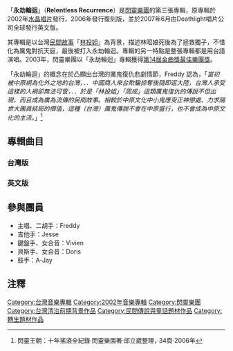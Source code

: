 {{Infobox album <!-- See Wikipedia:WikiProject_Albums -->
| name       = 永劫輪迴
| type       = [[專輯|專輯]]
| artist     = [[閃靈樂團|閃靈樂團]]
| cover      = 永劫輪迴.JPG
<!-- 未知參數 | background = orange -->
| released   = 2002年4月1日
| recorded   = 丹麥‧阿爾胡斯<br>Jan Borsing Recoding
| genre      = 金屬樂
| length     = 00:56:52
| label      = [[水晶唱片|水晶唱片]]
<!-- 未知參數 | number     = CIRD1133 -->
| producer   = 五四三音樂站
| reviews    = * [[Allmusic|Allmusic]] {{rating|3.5|5}} [http://www.allmusic.com/album/relentless-recurrence-r1074456 連結]
* Encyclopaedia Metallum (80%) [http://www.metal-archives.com/review.php?id=40957 連結]
| prev_title = [[靈魄之界|靈魄之界]]
| prev_year  = 2000
| next_title = [[賽德克巴萊_(專輯)|賽德克巴萊]]
| next_year  = 2005
}}
{{Cquote|
:公元一八五一年四月十九日  
:諸羅大宅 陳氏遭周亞詩殺害奪財
:其妻李氏昭娘遭強姦後自盡於林投樹林
:陳宅活口僅存其子一人。|引自永劫輪迴專輯內頁}}

「'''永劫輪迴'''」（'''Relentless Recurrence'''）是[[閃靈樂團|閃靈樂團]]的第三張專輯，原專輯於2002年[[水晶唱片|水晶唱片]]發行，2006年發行復刻版，並於2007年6月由Deathlight唱片公司全球發行英文版。

其專輯是以台灣[[民間故事|民間故事]]「[[林投姐|林投姐]]」為背景，描述林昭娘死後為了拯救獨子，不惜化為厲鬼對抗天庭，最後被打入永劫輪迴。專輯的另一特點是整張專輯都是用台語演唱。2003年，閃靈樂團以「永劫輪迴」專輯獲得[[第14屆金曲獎|第14屆金曲獎]][[最佳樂團獎_(金曲獎)|最佳樂團獎]]。

「永劫輪迴」的概念在於凸顯出台灣的厲鬼復仇悲劇情節，Freddy 認為，「''當初被中原視為化外之地的台灣，．．中國商人來台欺騙掠奪後隨即返大陸，台灣人承受這樣的人禍卻無法可管，．．於是「林投姐」「周成」這類厲鬼復仇的傳說不但出現，而且成為廣為流傳的民間故事。相較於中原文化中小鬼應受正神懲處、力求陽世大團員結局的價值，這種（台灣）厲鬼傳說不會在中原盛行，也不會成為中原文化的主流。''」<ref>閃靈王朝：十年搖滾全紀錄‧閃靈樂園著‧邱立崴整理，‧34頁‧2006年</ref>

==專輯曲目==
===台灣版===
{{Tracklist
| collapsed    = 
| headline     = 
| extra_column = 演唱
| total_length = 

| all_lyrics   = 
| all_writing  = 
| all_arranger = 
| all_music    = 

| title1    = 第一章 業
| note1     = 
| writer1   = 
| lyrics1   = 
| music1    = 
| arranger1 = 
| extra1    = 
| length1   = 2:44

| title2    = 第二章 悲命格
| note2     = 
| writer2   = 
| lyrics2   = 
| music2    = 
| arranger2 = 
| extra2    = 
| length2   = 6:33

| title3    = 第三章 恨葬林投
| note3     = 
| writer3   = 
| lyrics3   = 
| music3    = 
| arranger3 = 
| extra3    = 
| length3   = 3:39

| title4    = 第四章 冥河冤賦
| note4     = 
| writer4   = 
| lyrics4   = 
| music4    = 
| arranger4 = 
| extra4    = 
| length4   = 8:37

| title5    = 第五章 返陽救子
| note5     = 
| writer5   = 
| lyrics5   = 
| music5    = 
| arranger5 = 
| extra5    = 
| length5   = 3:42

| title6    = 第六章 厲鬼生
| note6     = 
| writer6   = 
| lyrics6   = 
| music6    = 
| arranger6 = 
| extra6    = 
| length6   = 2:26

| title7    = 第七章 殺途(復讎之一)
| note7     = 
| writer7   = 
| lyrics7   = 
| music7    = 
| arranger7 = 
| extra7    = 
| length7   = 4:26

| title8    = 第八章 恨弒三界(復讎之二)
| note8     = 
| writer8   = 
| lyrics8   = 
| music8    = 
| arranger8 = 
| extra8    = 
| length8   = 8:20

| title9    = 第九章 掠魂入閻獄(復讎之三)
| note9     = 
| writer9   = 
| lyrics9   = 
| music9    = 
| arranger9 = 
| extra9    = 
| length9   = 8:12

| title10    = 第十章 永劫輪迴
| note10     = 
| writer10   = 
| lyrics10   = 
| music10    = 
| arranger10 = 
| extra10    = 
| length10   = 8:10
}}

===英文版===
{{Tracklist
| collapsed    = 
| headline     = 
| extra_column = 演唱
| total_length = 

| all_lyrics   = 
| all_writing  = 
| all_arranger = 
| all_music    = 

| title1    = Nemesis
| note1     = 
| writer1   = 
| lyrics1   = 
| music1    = 
| arranger1 = 
| extra1    = 
| length1   = 2:40

| title2    = Onset of Tragedy
| note2     = 
| writer2   = 
| lyrics2   = 
| music2    = 
| arranger2 = 
| extra2    = 
| length2   = 6:32

| title3    = Obituary tuning
| note3     = 
| writer3   = 
| lyrics3   = 
| music3    = 
| arranger3 = 
| extra3    = 
| length3   = 3:07

| title4    = Grievance, Acheron Poem
| note4     = 
| writer4   = 
| lyrics4   = 
| music4    = 
| arranger4 = 
| extra4    = 
| length4   = 8:35

| title5    = Revert to Mortal territory
| note5     = 
| writer5   = 
| lyrics5   = 
| music5    = 
| arranger5 = 
| extra5    = 
| length5   = 3:42

| title6    = Funest Demon Born
| note6     = 
| writer6   = 
| lyrics6   = 
| music6    = 
| arranger6 = 
| extra6    = 
| length6   = 2:25

| title7    = Vengeance Arise
| note7     = 
| writer7   = 
| lyrics7   = 
| music7    = 
| arranger7 = 
| extra7    = 
| length7   = 4:30

| title8    = Slaughter in Tri-Territory
| note8     = 
| writer8   = 
| lyrics8   = 
| music8    = 
| arranger8 = 
| extra8    = 
| length8   = 8:07

| title9    = Grab the Soul to Hell
| note9     = 
| writer9   = 
| lyrics9   = 
| music9    = 
| arranger9 = 
| extra9    = 
| length9   = 7:02

| title10    = Relentless Recurrence [Hidden Track]
| note10     = 
| writer10   = 
| lyrics10   = 
| music10    = 
| arranger10 = 
| extra10    = 
| length10   = 8:00
}}

==參與團員==
* 主唱、二胡手：Freddy
* 吉他手：Jesse
* 鍵盤手、女合音：Vivien
* 貝斯手、女合音：Doris
* 鼓手：A-Jay

== 注釋 ==
<div style="font-size:85%">
<references/>
</div>

{{Chthonic}}

[[Category:台灣音樂專輯|Category:台灣音樂專輯]]
[[Category:2002年音樂專輯|Category:2002年音樂專輯]]
[[Category:閃靈樂團|Category:閃靈樂團]]
[[Category:台灣清治前期背景作品|Category:台灣清治前期背景作品]]
[[Category:民間傳說與童話題材作品|Category:民間傳說與童話題材作品]]
[[Category:轉生題材作品|Category:轉生題材作品]]